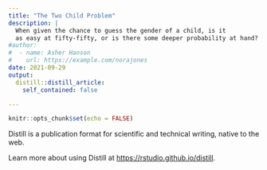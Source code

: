 ```yaml
---
title: "The Two Child Problem"
description: |
  When given the chance to guess the gender of a child, is it
  as easy at fifty-fifty, or is there some deeper probability at hand?  In this problem, we explore the probability of guessing the gender of a twin when we already know the gender of one.
#author:
#  - name: Asher Hanson
#    url: https://example.com/norajones
date: 2021-09-29
output:
  distill::distill_article:
    self_contained: false

---
```



```r
knitr::opts_chunk$set(echo = FALSE)
```

Distill is a publication format for scientific and technical writing, native to the web.

Learn more about using Distill at <https://rstudio.github.io/distill>.


